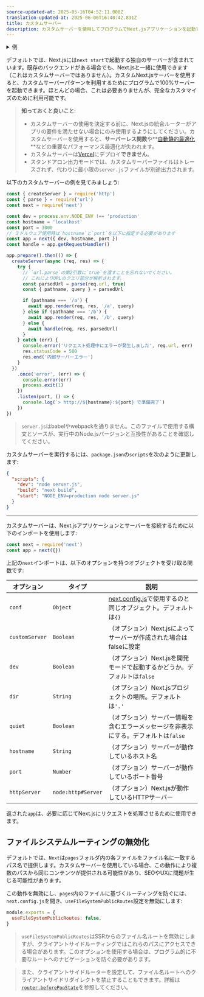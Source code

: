 ```yaml
---
source-updated-at: 2025-05-16T04:52:11.000Z
translation-updated-at: 2025-06-06T16:40:42.831Z
title: カスタムサーバー
description: カスタムサーバーを使用してプログラムでNext.jsアプリケーションを起動する方法
---
```


<details>
  <summary>例</summary>

- [カスタムサーバー](https://github.com/vercel/next.js/tree/canary/examples/custom-server)
- [SSRキャッシュ](https://github.com/vercel/next.js/tree/canary/examples/ssr-caching)

</details>

デフォルトでは、Next.jsには`next start`で起動する独自のサーバーが含まれています。既存のバックエンドがある場合でも、Next.jsと一緒に使用できます（これはカスタムサーバーではありません）。カスタムNext.jsサーバーを使用すると、カスタムサーバーパターンを利用するためにプログラムで100%サーバーを起動できます。ほとんどの場合、これは必要ありませんが、完全なカスタマイズのために利用可能です。

> **知っておくと良いこと**:
>
> - カスタムサーバーの使用を決定する前に、Next.jsの統合ルーターがアプリの要件を満たせない場合にのみ使用するようにしてください。カスタムサーバーを使用すると、**サーバーレス関数**や**[自動静的最適化](/docs/pages/building-your-application/rendering/automatic-static-optimization)**などの重要なパフォーマンス最適化が失われます。
> - カスタムサーバーは[Vercel](https://vercel.com/solutions/nextjs)にデプロイ**できません**。
> - スタンドアロン出力モードでは、カスタムサーバーファイルはトレースされず、代わりに最小限の`server.js`ファイルが別途出力されます。

以下のカスタムサーバーの例を見てみましょう:

```js filename="server.js"
const { createServer } = require('http')
const { parse } = require('url')
const next = require('next')

const dev = process.env.NODE_ENV !== 'production'
const hostname = 'localhost'
const port = 3000
// ミドルウェア使用時は`hostname`と`port`を以下に指定する必要があります
const app = next({ dev, hostname, port })
const handle = app.getRequestHandler()

app.prepare().then(() => {
  createServer(async (req, res) => {
    try {
      // `url.parse`の第2引数に`true`を渡すことを忘れないでください。
      // これによりURLのクエリ部分が解析されます。
      const parsedUrl = parse(req.url, true)
      const { pathname, query } = parsedUrl

      if (pathname === '/a') {
        await app.render(req, res, '/a', query)
      } else if (pathname === '/b') {
        await app.render(req, res, '/b', query)
      } else {
        await handle(req, res, parsedUrl)
      }
    } catch (err) {
      console.error('リクエスト処理中にエラーが発生しました', req.url, err)
      res.statusCode = 500
      res.end('内部サーバーエラー')
    }
  })
    .once('error', (err) => {
      console.error(err)
      process.exit(1)
    })
    .listen(port, () => {
      console.log(`> http://${hostname}:${port} で準備完了`)
    })
})
```

> `server.js`はbabelやwebpackを通りません。このファイルで使用する構文とソースが、実行中のNode.jsバージョンと互換性があることを確認してください。

カスタムサーバーを実行するには、`package.json`の`scripts`を次のように更新します:

```json filename="package.json"
{
  "scripts": {
    "dev": "node server.js",
    "build": "next build",
    "start": "NODE_ENV=production node server.js"
  }
}
```

---

カスタムサーバーは、Next.jsアプリケーションとサーバーを接続するために以下のインポートを使用します:

```js
const next = require('next')
const app = next({})
```

上記の`next`インポートは、以下のオプションを持つオブジェクトを受け取る関数です:

| オプション      | タイプ               | 説明                                                                                                   |
| -------------- | ------------------ | ------------------------------------------------------------------------------------------------------------- |
| `conf`         | `Object`           | [next.config.js](/docs/pages/api-reference/next-config-js)で使用するのと同じオブジェクト。デフォルトは`{}` |
| `customServer` | `Boolean`          | （オプション）Next.jsによってサーバーが作成された場合はfalseに設定                                              |
| `dev`          | `Boolean`          | （オプション）Next.jsを開発モードで起動するかどうか。デフォルトは`false`                                |
| `dir`          | `String`           | （オプション）Next.jsプロジェクトの場所。デフォルトは`'.'`                                               |
| `quiet`        | `Boolean`          | （オプション）サーバー情報を含むエラーメッセージを非表示にする。デフォルトは`false`                           |
| `hostname`     | `String`           | （オプション）サーバーが動作しているホスト名                                                        |
| `port`         | `Number`           | （オプション）サーバーが動作しているポート番号                                                            |
| `httpServer`   | `node:http#Server` | （オプション）Next.jsが動作しているHTTPサーバー                                                   |

返された`app`は、必要に応じてNext.jsにリクエストを処理させるために使用できます。

## ファイルシステムルーティングの無効化

デフォルトでは、`Next`は`pages`フォルダ内の各ファイルをファイル名に一致するパス名で提供します。カスタムサーバーを使用している場合、この動作により複数のパスから同じコンテンツが提供される可能性があり、SEOやUXに問題が生じる可能性があります。

この動作を無効にし、`pages`内のファイルに基づくルーティングを防ぐには、`next.config.js`を開き、`useFileSystemPublicRoutes`設定を無効にします:

```js filename="next.config.js"
module.exports = {
  useFileSystemPublicRoutes: false,
}
```

> `useFileSystemPublicRoutes`はSSRからのファイル名ルートを無効にしますが、クライアントサイドルーティングではこれらのパスにアクセスできる場合があります。このオプションを使用する場合は、プログラム的に不要なルートへのナビゲーションを防ぐ必要があります。

> また、クライアントサイドルーターを設定して、ファイル名ルートへのクライアントサイドリダイレクトを禁止することもできます。詳細は[`router.beforePopState`](/docs/pages/api-reference/functions/use-router#routerbeforepopstate)を参照してください。